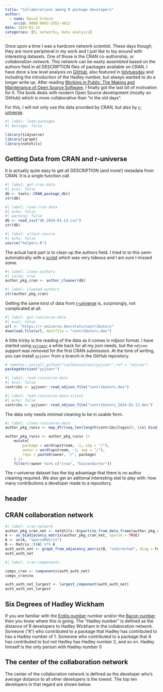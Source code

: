 ```yaml
---
title: "Collaborations among R package developers"
author:
  - name: David Schoch
    orcid: 0000-0003-2952-4812
date: 2024-01-15
categories: [R, networks, data analysis]
---
```


Once upon a time I was a hardcore network scientist. These days though, they are more peripheral in my work and I just like to toy around with interesting datasets. One of those is the CRAN co-authorship, or *collaboration network*. This network can be easily assembled based on the authors field in all DESCRIPTION files of packages available on CRAN. I have done a low level analysis on [GitHub](https://github.com/schochastics/CRAN_collaboration), also featured in
[tidytuesday](https://github.com/rfordatascience/tidytuesday/tree/master/data/2023/2023-09-19) and including the introduction of the Hadley number, but always wanted to do a longer write up. After reading [Working in Public: The Making and Maintenance of Open Source Software](https://press.stripe.com/working-in-public), I finally got the last bit of motivation for it. The book deals with modern Open Source development (mostly on GitHub) which is more collaborative than "in the old days". 

For this, I will not only use the data provided by CRAN, but also by [r-universe](https://r-universe.dev).


```r
#| label: load-packages
#| message: false

library(tidyverse)
library(igraph)
library(netUtils)
```

## Getting Data from CRAN and r-universe

It is actually quite easy to get all DESCRIPTION (and more!) metadata from CRAN. It is a single function call. 
```r
#| label: get-cran-data
#| eval: false
db <- tools::CRAN_package_db()
str(db)
```

```r
#| label: read-cran-data
#| echo: false
#| warning: false
db <- read_csv("db_2024-01-13.csv")
str(db)
```


```r
#| label: silent-source
#| echo: false
source("helpers.R")
```

The actual hard part is to clean up the authors field. I tried to to this semi-automatically with a [script](https://github.com/schochastics/CRAN_collaboration/blob/main/Rscripts/helpers.R) which was very tideous and I am sure I missed some.

```r
#| label: clean-authors
#| cache: true
author_pkg_cran <- author_cleaner(db)
```


```r
#| label: cleaned-authors
str(author_pkg_cran)
```

Getting the same kind of data from [r-universe](https://r-universe.dev) is, surprisingly, not complicated at all.

```r
#| label: get-runiverse-data
#| eval: false
url <- "https://r-universe.dev/stats/contributors"
download.file(url, destfile = "contributors.dev")
```

A little tricky is the reading of the data as it comes in ndjson format. I have started using [`yyjsonr`](https://github.com/coolbutuseless/yyjsonr) a while back for all my json needs, but the `ndjson` support was removed for the first CRAN submission. At the time of writing, you can install `yyjsonr` from a branch in the GitHub repository. 

```r
# remotes::install_github("coolbutuseless/yyjsonr",ref = "ndjson")
packageVersion("yyjsonr")
```


```r
#| label: read-runiverse-data
#| eval: false
contribs <- yyjsonr::read_ndjson_file("contributors.dev")
```

```r
#| label: read-runiverse-data-silent
#| echo: false
contribs <- yyjsonr::read_ndjson_file("contributors_2024-01-13.dev")
```

The data only needs minimal cleaning to be in usable form.

```r
#| label: clean-runiverse-data
author_pkg_runiv <- map_dfr(seq_len(length(contribs$login)), \(x) bind_cols(author = contribs$login[x], contribs$repos[[x]]))

author_pkg_runiv <- author_pkg_runiv |>
    mutate(
        package = word(upstream, -1, sep = "/"),
        owner = word(upstream, -2, sep = "/"),
        repo = paste0(owner, "/", package)
    ) |>
    filter(!owner %in% c("cran", "bioconductor"))
```

The r-universe dataset has the big advantage that there is no author cleaning required. We also get an aditional interesting stat to play with: how many contributions a developer made to a repository. 

## header

## CRAN collaboration network


```r
#| label: cran-network
author_pkg_cran_net <- netUtils::bipartite_from_data_frame(author_pkg_cran, "authorsR", "Package")
A <- as_biadjacency_matrix(author_pkg_cran_net, sparse = TRUE)
A <- as(A, "sparseMatrix")
B <- Matrix::t(A) %*% A
auth_auth_net <- graph_from_adjacency_matrix(B, "undirected", diag = FALSE, weighted = TRUE)
auth_auth_net
```


```r
#| label: cran-components

comps_cran <- components(auth_auth_net)
comps_cran$no
```


```r
auth_auth_net_largest <- largest_component(auth_auth_net)
auth_auth_net_largest
```

## Six Degrees of Hadley Wickham

If you are familiar with the [Erdős
number](https://en.wikipedia.org/wiki/Erd%C5%91s_number) number and/or
the [Bacon
number](https://en.wikipedia.org/wiki/Six_Degrees_of_Kevin_Bacon#Bacon_numbers)
then you know where this is going. The “Hadley number” is defined as the
distance of R developers to Hadley Wickham in the collaboration network.
Someone (“A”) who contributed to a package that Hadley has contributed
to has a Hadley number of 1. Someone who contributed to a package that A
has contributed to but not Hadley has Hadley number 2, and so on. Hadley
himself is the only person with Hadley number 0

## The center of the collaboration network

The center of the collaboration network is defined as the developer
who’s average distance to all other developers is the lowest. The top
ten developers in that regard are shown below.
